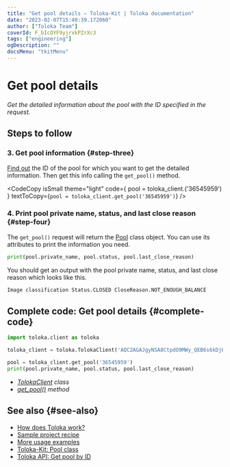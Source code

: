 ```yaml
---
title: "Get pool details — Toloka-Kit | Toloka documentation"
date: "2023-02-07T15:40:39.172060"
author: ["Toloka Team"]
coverId: F_bIcOYF9yjrxkPZrXc3
tags: ["engineering"]
ogDescription: ""
docsMenu: "tkitMenu"
---
```



# Get pool details

_Get the detailed information about the pool with the ID specified in the request._

## Steps to follow

<Import/>

<Instantiate/>

### 3. Get pool information {#step-three}

[Find out](/docs/toloka-kit/recipes/get-pools) the ID of the pool for which you want to get the detailed information. Then get this info calling the `get_pool()` method.

<CodeCopy
  isSmall
  theme="light"
  code={
    <HighlightChildren language="python">
      pool = toloka_client.<Term term="get_pool"><GetPool/></Term>('36545959')
    </HighlightChildren>
  }
  textToCopy={`pool = toloka_client.get_pool('36545959')`}
/>

### 4. Print pool private name, status, and last close reason {#step-four}

The `get_pool()` request will return the [Pool](/docs/toloka-kit/reference/toloka.client.pool.Pool) class object. You can use its attributes to print the information you need.

```python
print(pool.private_name, pool.status, pool.last_close_reason)
```

You should get an output with the pool private name, status, and last close reason which looks like this.

```bash
Image classification Status.CLOSED CloseReason.NOT_ENOUGH_BALANCE
```

## Complete code: Get pool details {#complete-code}

```python
import toloka.client as toloka

toloka_client = toloka.TolokaClient('AQC2AGAJgyNSA8CtpdO9MWy_QEB6s6kDjHUoElE', 'PRODUCTION')

pool = toloka_client.get_pool('36545959')
print(pool.private_name, pool.status, pool.last_close_reason)
```

<Note mode="tip" title="List of classes and methods used in this recipe">

- _[TolokaClient](/docs/toloka-kit/reference/toloka.client.TolokaClient) class_
- _[get_pool()](/docs/toloka-kit/reference/toloka.client.TolokaClient.get_pool) method_

</Note>

## See also {#see-also}

- [How does Toloka work?](/docs/guide/overview)
- [Sample project recipe](/docs/toloka-kit/recipes/learn-basics)
- [More usage examples](/docs/toloka-kit/recipes/use-cases)
- [Toloka-Kit: Pool class](/docs/toloka-kit/reference/toloka.client.pool.Pool)
- [Toloka API: Get pool by ID](https://toloka.ai/docs/api/api-reference/#get-/pools/-id-)
